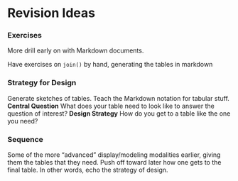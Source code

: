 Revision Ideas
========================

### Exercises

More drill early on with Markdown documents.

Have exercises on `join()` by hand, generating the tables in markdown

### Strategy for Design

Generate sketches of tables.  Teach the Markdown notation for tabular stuff.  **Central Question** What does your table need to look like to answer the question of interest?  **Design Strategy** How do you get to a table like the one you need?

### Sequence

Some of the more "advanced" display/modeling modalities earlier, giving them the tables that they need.  Push off toward later how one gets to the final table.  In other words, echo the strategy of design.
